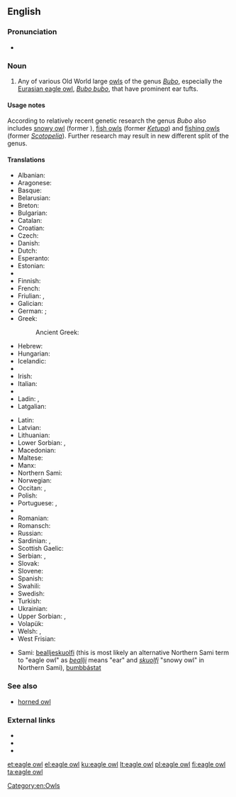 ==English==

===Pronunciation===
* {{IPA|/ˈiːɡəlˈɑʊl/}}

===Noun===
{{en-noun|head=[[eagle]] [[owl]]}}

# Any of various Old World large [[owl]]s of the genus ''[[Bubo]]'', especially the [[Eurasian eagle owl]], ''[[Bubo bubo]]'', that have prominent ear tufts.

====Usage notes====
According to relatively recent genetic research the genus ''Bubo'' also includes [[snowy owl]] (former {{taxlink|Nyctea|genus|noshow=1}}), [[fish owl|fish owls]] (former ''[[Ketupa]]'') and [[fishing owl|fishing owls]] (former ''[[Scotopelia]]''). Further research may result in new different split of the genus.

====Translations====
{{trans-top|large owl of genus Bubo}}
* Albanian: {{t|sq|bufi}}
* Aragonese: {{t|an|bobón|m}}
* Basque: {{t|eu|hontz handi}}
* Belarusian: {{t|be|філін|sc=Cyrl}}
* Breton: {{t|br|toud meur}}
* Bulgarian: {{t+|bg|бухал|m|tr=buhal}}
* Catalan: {{t+|ca|duc|m}}
* Croatian: {{t|sh|sova ušara}}
* Czech: {{t+|cs|výr|m}}
* Danish: {{t|da|stor hornugle|c}}
* Dutch: {{t|nl|ehoe|m}}
* Esperanto: {{t|eo|gufo}}
* Estonian: {{t+|et|kassikakk}}
* {{trreq|fo}}
* Finnish: {{t+|fi|huuhkaja}}
* French: {{t|fr|grand duc|m}}
* Friulian: {{t|fur|dűc}}, {{t|fur|dűt}}
* Galician: {{t|gl|bufo real|m}}
* German: {{t+|de|Uhu|m}}; {{t|de|Schuhu|m}} {{qualifier|dialectal}}
* Greek: {{t+|el|μπούφος|m|tr=boúfos}}
*: Ancient Greek: {{t|grc|βύας|m|tr=buas}}
* Hebrew: {{t|he|אוח|m|tr=oakh|sc=Hebr}}
* Hungarian: {{t+|hu|uhu}}
* Icelandic: {{t+|is|úfur}}
* {{trreq|id}}
* Irish: {{t|ga|rí-ulchabhán|m}}
* Italian: {{t|it|gufo reale|m}}
* {{trreq|ja}}
* Ladin: {{t|lld|duch}}, {{t|lld|puin}}
* Latgalian: {{t|ltg|opūgs|m}}
{{trans-mid}}
* Latin: {{qualifier|Linnaeus}} {{t|la|Bubo bubo}}
* Latvian: {{t|lv|ūpis}}
* Lithuanian: {{t|lt|didysis apuokas}}
* Lower Sorbian: {{t|dsb|šubut}}, {{t|dsb|wjelika sowa}}
* Macedonian: {{t|mk|голем був|tr=golem buv|sc=Cyrl}}
* Maltese: {{t|mt|kokka imperjali}}
* Manx: {{t|gv|hullad vooar|f}}
* Northern Sami: {{t|se|lidnu}}
* Norwegian: {{t|no|hubro}}
* Occitan: {{t|oc|ducàs}}, {{t|oc|duganelàs}}
* Polish: {{t+|pl|puchacz|m}}
* Portuguese: {{t|pt|bufo-real|m}}, {{t|pt|corujão|m}}
* {{trreq|rom}}
* Romanian: {{t+|ro|bufniță|f}}
* Romansch: {{t|rm|piv grond}}
* Russian: {{t+|ru|филин|m|tr=filin}}
* Sardinian: {{t|sc|cuccu|m}}, {{t|sc|cuccumeu|m}}
* Scottish Gaelic: {{t|gd|cailleach-oidhche-mhòr|f}}
* Serbian: {{t|sh|велика ушара|f}}, {{t|sh|буљина|f}}
* Slovak: {{t|sk|výr skalný|m}}
* Slovene: {{t|sl|velika uharica|f}}
* Spanish: {{t|es|búho real|m}}
* Swahili: {{t|sw|kungwi}}
* Swedish: {{t+|sv|berguv|c}}
* Turkish: {{t+|tr|puhu}}
* Ukrainian: {{t+|uk|пугач|m}}
* Upper Sorbian: {{t|hsb|šubut|m}}, {{t|hsb|pujwuj|m}}
* Volapük: {{t+|vo|lilalül}}
* Welsh: {{t|cy|tylluan fawr}}, {{t|cy|tylluan eryraidd}}
* West Frisian: {{t|fy|oehoe}}
{{trans-bottom}}

{{checktrans-top}}
* Sami:<!-- Please state what "kind" of Sami these words are and insert them into the above table as being that language --> [[bealljeskuolfi]] (this is most likely an alternative Northern Sami term to "eagle owl" as ''[[beallji]]'' means "ear" and ''[[skuolfi]]'' "snowy owl" in Northern Sami), [[bumbbástat]] 
{{trans-mid}}
{{trans-bottom}}

===See also===
* [[horned owl]]

===External links===
* {{pedia}}
* {{specieslite|Bubo bubo}}
* {{comcatlite|Bubo bubo}}


[[Category:en:Owls]]

[[et:eagle owl]]
[[el:eagle owl]]
[[ku:eagle owl]]
[[lt:eagle owl]]
[[pl:eagle owl]]
[[fi:eagle owl]]
[[ta:eagle owl]]